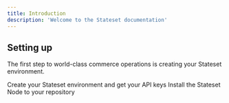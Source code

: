 ```yaml
---
title: Introduction
description: 'Welcome to the Stateset documentation'
---
```


## Setting up

The first step to world-class commerce operations is creating your Stateset environment.

<CardGroup cols={2}>
  <Card
    title="Create your Stateset Instance"
    icon="pen-to-square"
    href="https://stateset.io/sign-up"
  >
    Create your Stateset environment and get your API keys
  </Card>
  <Card
    title="Install the Stateset Node SDK"
    icon="code"
    href="https://github.com/stateset/stateset-node"
  >
    Install the Stateset Node to your repository
  </Card>
</CardGroup>